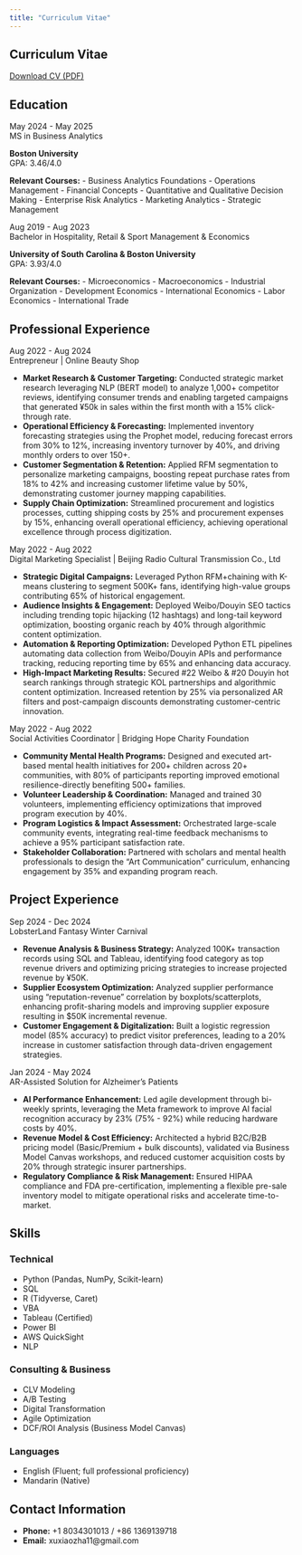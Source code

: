 ---
title: "Curriculum Vitae"
---

::: {.container .page-transition}
# Curriculum Vitae

<a href="files/Maihong_Xu_CV.pdf" class="btn btn-primary" download><i class="bi bi-download me-2"></i>Download CV (PDF)</a>

## Education

::: {.timeline}
::: {.timeline-item}
<div class="timeline-date">May 2024 - May 2025</div>
<div class="timeline-title">MS in Business Analytics</div>
**Boston University**  
GPA: 3.46/4.0

**Relevant Courses:** 
- Business Analytics Foundations
- Operations Management
- Financial Concepts
- Quantitative and Qualitative Decision Making
- Enterprise Risk Analytics
- Marketing Analytics
- Strategic Management
:::

::: {.timeline-item}
<div class="timeline-date">Aug 2019 - Aug 2023</div>
<div class="timeline-title">Bachelor in Hospitality, Retail & Sport Management & Economics</div>
**University of South Carolina & Boston University**  
GPA: 3.93/4.0

**Relevant Courses:**
- Microeconomics
- Macroeconomics
- Industrial Organization
- Development Economics
- International Economics
- Labor Economics
- International Trade
:::
:::

## Professional Experience

::: {.timeline}
::: {.timeline-item}
<div class="timeline-date">Aug 2022 - Aug 2024</div>
<div class="timeline-title">Entrepreneur | Online Beauty Shop</div>

- **Market Research & Customer Targeting:** Conducted strategic market research leveraging NLP (BERT model) to analyze 1,000+ competitor reviews, identifying consumer trends and enabling targeted campaigns that generated ¥50k in sales within the first month with a 15% click-through rate.
- **Operational Efficiency & Forecasting:** Implemented inventory forecasting strategies using the Prophet model, reducing forecast errors from 30% to 12%, increasing inventory turnover by 40%, and driving monthly orders to over 150+.
- **Customer Segmentation & Retention:** Applied RFM segmentation to personalize marketing campaigns, boosting repeat purchase rates from 18% to 42% and increasing customer lifetime value by 50%, demonstrating customer journey mapping capabilities.
- **Supply Chain Optimization:** Streamlined procurement and logistics processes, cutting shipping costs by 25% and procurement expenses by 15%, enhancing overall operational efficiency, achieving operational excellence through process digitization.
:::

::: {.timeline-item}
<div class="timeline-date">May 2022 - Aug 2022</div>
<div class="timeline-title">Digital Marketing Specialist | Beijing Radio Cultural Transmission Co., Ltd</div>

- **Strategic Digital Campaigns:** Leveraged Python RFM+chaining with K-means clustering to segment 500K+ fans, identifying high-value groups contributing 65% of historical engagement.
- **Audience Insights & Engagement:** Deployed Weibo/Douyin SEO tactics including trending topic hijacking (12 hashtags) and long-tail keyword optimization, boosting organic reach by 40% through algorithmic content optimization.
- **Automation & Reporting Optimization:** Developed Python ETL pipelines automating data collection from Weibo/Douyin APIs and performance tracking, reducing reporting time by 65% and enhancing data accuracy.
- **High-Impact Marketing Results:** Secured #22 Weibo & #20 Douyin hot search rankings through strategic KOL partnerships and algorithmic content optimization. Increased retention by 25% via personalized AR filters and post-campaign discounts demonstrating customer-centric innovation.
:::

::: {.timeline-item}
<div class="timeline-date">May 2022 - Aug 2022</div>
<div class="timeline-title">Social Activities Coordinator | Bridging Hope Charity Foundation</div>

- **Community Mental Health Programs:** Designed and executed art-based mental health initiatives for 200+ children across 20+ communities, with 80% of participants reporting improved emotional resilience-directly benefiting 500+ families.
- **Volunteer Leadership & Coordination:** Managed and trained 30 volunteers, implementing efficiency optimizations that improved program execution by 40%.
- **Program Logistics & Impact Assessment:** Orchestrated large-scale community events, integrating real-time feedback mechanisms to achieve a 95% participant satisfaction rate.
- **Stakeholder Collaboration:** Partnered with scholars and mental health professionals to design the "Art Communication" curriculum, enhancing engagement by 35% and expanding program reach.
:::
:::

## Project Experience

::: {.timeline}
::: {.timeline-item}
<div class="timeline-date">Sep 2024 - Dec 2024</div>
<div class="timeline-title">LobsterLand Fantasy Winter Carnival</div>

- **Revenue Analysis & Business Strategy:** Analyzed 100K+ transaction records using SQL and Tableau, identifying food category as top revenue drivers and optimizing pricing strategies to increase projected revenue by ¥50K.
- **Supplier Ecosystem Optimization:** Analyzed supplier performance using "reputation-revenue" correlation by boxplots/scatterplots, enhancing profit-sharing models and improving supplier exposure resulting in $50K incremental revenue.
- **Customer Engagement & Digitalization:** Built a logistic regression model (85% accuracy) to predict visitor preferences, leading to a 20% increase in customer satisfaction through data-driven engagement strategies.
:::

::: {.timeline-item}
<div class="timeline-date">Jan 2024 - May 2024</div>
<div class="timeline-title">AR-Assisted Solution for Alzheimer's Patients</div>

- **AI Performance Enhancement:** Led agile development through bi-weekly sprints, leveraging the Meta framework to improve AI facial recognition accuracy by 23% (75% - 92%) while reducing hardware costs by 40%.
- **Revenue Model & Cost Efficiency:** Architected a hybrid B2C/B2B pricing model (Basic/Premium + bulk discounts), validated via Business Model Canvas workshops, and reduced customer acquisition costs by 20% through strategic insurer partnerships.
- **Regulatory Compliance & Risk Management:** Ensured HIPAA compliance and FDA pre-certification, implementing a flexible pre-sale inventory model to mitigate operational risks and accelerate time-to-market.
:::
:::

## Skills

### Technical
- Python (Pandas, NumPy, Scikit-learn)
- SQL
- R (Tidyverse, Caret)
- VBA
- Tableau (Certified)
- Power BI
- AWS QuickSight
- NLP

### Consulting & Business
- CLV Modeling
- A/B Testing
- Digital Transformation
- Agile Optimization
- DCF/ROI Analysis (Business Model Canvas)

### Languages
- English (Fluent; full professional proficiency)
- Mandarin (Native)

## Contact Information

- **Phone:** +1 8034301013 / +86 1369139718
- **Email:** xuxiaozha11@gmail.com

:::